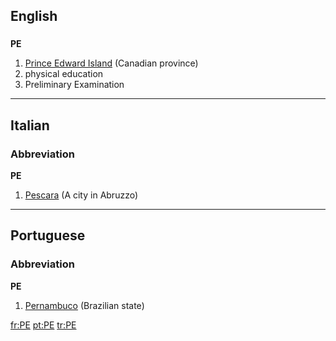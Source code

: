 ==English==

==={{initialism}}===
'''PE'''

# [[Prince Edward Island]] (Canadian province)
# physical education
# Preliminary Examination

----

==Italian==

===Abbreviation===
'''PE'''

# [[Pescara]] (A city in Abruzzo)

----

==Portuguese==

===Abbreviation===
'''PE'''

# [[Pernambuco]] (Brazilian state)

[[fr:PE]]
[[pt:PE]]
[[tr:PE]]